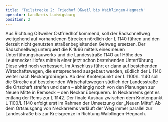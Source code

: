 ```yaml
---
title: 'Teilstrecke 2: Friedhof Oßweil bis Waiblingen-Hegnach'
operator: Landkreis Ludwigsburg
position: 2
---
```

Aus Richtung Oßweiler Ostfriedhof kommend, soll der Radschnellweg weitgehend auf vorhandenen Strecken nördlich der L 1140 führen und den derzeit nicht genutzten straßenbegleitenden Gehweg ersetzen. Der Radschnellweg unterquert die K 1666 mittels eines neuen Unterführungsbauwerks und die Landesstraße 1140 auf Höhe des Leutenecker Hofes mittels einer jetzt schon bestehenden Unterführung. Diese wird noch verbessert. Im Anschluss führt er dann auf bestehenden Wirtschaftswegen, die entsprechend ausgebaut werden, südlich der L 1140 weiter nach Neckargröningen. Ab dem Knotenpunkt der L 1100/L 1140 soll die Strecke auf bestehenden Wirtschaftswegen südlich der Landesstraße die Ortschaft streifen und dann – abhängig noch von den Planungen zur Neuen Mitte in Remseck – den Neckar überqueren. In Neckarrems geht es entlang der Rems zur L 1142. Der finale Ausbau zwischen dem Knotenpunkt L 1100/L 1140 erfolgt erst im Rahmen der Umsetzung der „Neuen Mitte“. Ab dem Ortsausgang von Neckarrems verläuft der Weg immer parallel zur Landesstraße bis zur Kreisgrenze in Richtung Waiblingen-Hegnach.

<Map relationship="dummy-teilstrecke-2" />

